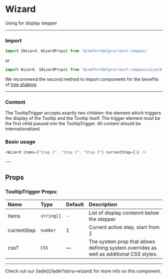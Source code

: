 
# Wizard

Using for display stepper

---

### Import

```js
import {Wizard, WizardProps} from '@comfortdelgro/react-compass'
```

or

```js
import Wizard, {WizardProps} from '@comfortdelgro/react-compass/wizard'
```

We recommend the second method to import components for the benefits of [tree shaking](https://developer.mozilla.org/en-US/docs/Glossary/Tree_shaking).

---

### Content

The TooltipTrigger accepts exactly two children: the element which triggers the display of the Tooltip and the Tooltip itself. The trigger element must be the first child passed into the TooltipTrigger. All content should be internationalized.

### Basic usage

```js
<Wizard items=["Step 1", "Step 2", "Step 3"] currentStep={1} />
```
<ComponentDisplay>
    <Wizard items={["Step 1", "Step 2", "Step 3"]} currentStep={1} />
</ComponentDisplay>
---

## Props

### TooltipTrigger Props:

| Name         | Type                             | Default  | Description                                                                                                                                        |
| :----------- | :------------------------------- | :------- | :------------------------------------------------------------------------------------------------------------------------------------------------- |
| items        | `string[]`                       | -        | List of display contennt below the stepper                                                                                                         |
| currentStep  | `number`                         | 1        | Current active step, start from 1                                                                                                                  |
| css?         | `CSS`                            | —        | The system prop that allows defining system overrides as well as additional CSS styles.                                                            |

---

<Callout>
  Check out our [ladle](/ladle?story=wizard) for more info on this
  component.
</Callout>